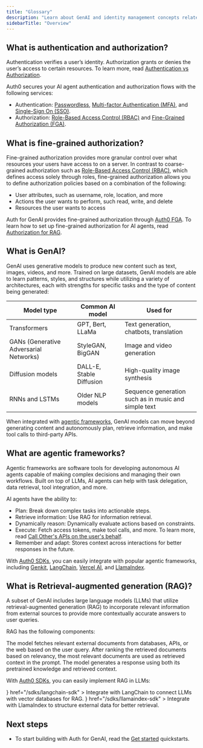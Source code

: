 ```yaml
---
title: "Glossary"
description: "Learn about GenAI and identity management concepts related to Auth for GenAI."
sidebarTitle: "Overview"
---
```


## What is authentication and authorization?

Authentication verifies a user’s identity. Authorization grants or denies the user’s access to certain resources. To learn more, read [Authentication vs Authorization](https://auth0.com/docs/get-started/identity-fundamentals/authentication-and-authorization).

Auth0 secures your AI agent authentication and authorization flows with the following services:

- Authentication: [Passwordless](https://auth0.com/docs/authenticate/passwordless/passwordless-with-universal-login), [Multi-factor Authentication (MFA)](https://auth0.com/docs/secure/multi-factor-authentication), and [Single-Sign On (SSO)](https://auth0.com/docs/authenticate/single-sign-on).
- Authorization: [Role-Based Access Control (RBAC)](https://auth0.com/docs/manage-users/access-control/rbac) and [Fine-Grained Authorization (FGA)](https://docs.fga.dev/fga).

## What is fine-grained authorization?

Fine-grained authorization provides more granular control over what resources your users have access to on a server. In contrast to coarse-grained authorization such as [Role-Based Access Control (RBAC)](https://auth0.com/docs/manage-users/access-control/rbac), which defines access solely through roles, fine-grained authorization allows you to define authorization policies based on a combination of the following:

- User attributes, such as username, role, location, and more
- Actions the user wants to perform, such read, write, and delete
- Resources the user wants to access

Auth for GenAI provides fine-grained authorization through [Auth0 FGA](https://docs.fga.dev/). To learn how to set up fine-grained authorization for AI agents, read [Authorization for RAG](#authorization-for-rag).

## What is GenAI?

GenAI uses generative models to produce new content such as text, images, videos, and more. Trained on large datasets, GenAI models are able to learn patterns, styles, and structures while utilizing a variety of architectures, each with strengths for specific tasks and the type of content being generated:

| **Model type**                         | **Common AI model**      | **Used for**                                         |
| -------------------------------------- | ------------------------ | ---------------------------------------------------- |
| Transformers                           | GPT, Bert, LLaMa         | Text generation, chatbots, translation               |
| GANs (Generative Adversarial Networks) | StyleGAN, BigGAN         | Image and video generation                           |
| Diffusion models                       | DALL-E, Stable Diffusion | High-quality image synthesis                         |
| RNNs and LSTMs                         | Older NLP models         | Sequence generation such as in music and simple text |

When integrated with [agentic frameworks](#what-are-agentic-frameworks), GenAI models can move beyond generating content and autonomously plan, retrieve information, and make tool calls to third-party APIs.

## What are agentic frameworks?

Agentic frameworks are software tools for developing autonomous AI agents capable of making complex decisions and managing their own workflows. Built on top of LLMs, AI agents can help with task delegation, data retrieval, tool integration, and more.

AI agents have the ability to:

- Plan: Break down complex tasks into actionable steps.
- Retrieve information: Use RAG for information retrieval.
- Dynamically reason: Dynamically evaluate actions based on constraints.
- Execute: Fetch access tokens, make tool calls, and more. To learn more, read [Call Other's APIs on the user's behalf](/get-started/call-others-apis-on-users-behalf).
- Remember and adapt: Stores context across interactions for better responses in the future.

With [Auth0 SDKs](/sdks/overview), you can easily integrate with popular agentic frameworks, including [Genkit](https://firebase.google.com/docs/genkit), [LangChain](https://www.langchain.com/), [Vercel AI](https://ai-sdk.dev/docs/introduction), and [LlamaIndex](https://www.llamaindex.ai/).

## What is Retrieval-augmented generation (RAG)?

A subset of GenAI includes large language models (LLMs) that utilize retrieval-augmented generation (RAG) to incorporate relevant information from external sources to provide more contextually accurate answers to user queries.

RAG has the following components:

<Columns cols={3}>
  <Card title="Retrieval" icon="square-1" iconType="solid">
    The model fetches relevant external documents from databases, APIs, or the
    web based on the user query.
  </Card>
  <Card title="Augmentation" icon="square-2" iconType="solid">
    After ranking the retrieved documents based on relevancy, the most relevant
    documents are used as retrieved context in the prompt.
  </Card>
  <Card title="Generation" icon="square-3" iconType="solid">
    The model generates a response using both its pretrained knowledge and
    retrieved context.
  </Card>
</Columns>

With [Auth0 SDKs](/sdks/overview), you can easily implement RAG in LLMs:

<Columns cols={2}>
  <Card
    title="Auth0 AI with LangChain"
    icon={
      <img
        src="https://mintlify-assets.b-cdn.net/auth0/langchain.svg"
        alt="LangChain"
      />
    }
    href="/sdks/langchain-sdk"
  >
    Integrate with LangChain to connect LLMs with vector databases for RAG.
  </Card>
  <Card
    title="Auth0 AI with LlamaIndex"
    icon={
      <img
        src="https://mintlify-assets.b-cdn.net/auth0/llamadex.svg"
        alt="LlamaIndex"
      />
    }
    href="/sdks/llamaindex-sdk"
  >
    Integrate with LlamaIndex to structure external data for better retrieval.
  </Card>
</Columns>

## Next steps

- To start building with Auth for GenAI, read the [Get started](/get-started/overview) quickstarts.

